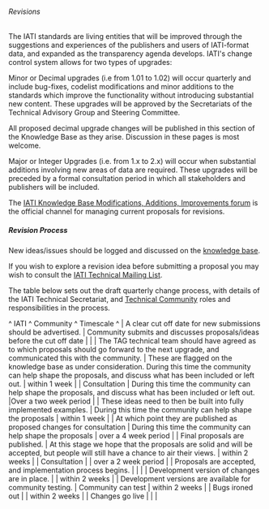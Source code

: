 ====== Revisions ======

The IATI standards are living entities that will be improved through the suggestions and experiences of the publishers and users of IATI-format data, and expanded as the transparency agenda develops. IATI's change control system allows for two types of upgrades:

Minor or Decimal upgrades (i.e from 1.01 to 1.02) will occur quarterly and include bug-fixes, codelist modifications and minor additions to the standards which improve the functionality without introducing substantial new content. These upgrades will be approved by the Secretariats of the Technical Advisory Group and Steering Committee.

All proposed decimal upgrade changes will be published in this section of the Knowledge Base as they arise. Discussion in these pages is most welcome.

Major or Integer Upgrades (i.e. from 1.x to 2.x) will occur when substantial additions involving new areas of data are required. These upgrades will be preceded by a formal consultation period in which all stakeholders and publishers will be included.  

The [[http://support.iatistandard.org/forums/20020808-modifications-additions-improvements|IATI Knowledge Base Modifications, Additions, Improvements forum]] is the official channel for managing current proposals for revisions. 

===== Revision Process =====

New ideas/issues should be logged and discussed on the [[http://support.iatistandard.org/home|knowledge base]].

If you wish to explore a revision idea before submitting a proposal you may wish to consult the [[community:mailing_list|IATI Technical Mailing List]].

The table below sets out the draft quarterly change process, with details of the IATI Technical Secretariat, and [[community:start|Technical Community]] roles and responsibilities in the process.

^ IATI ^ Community ^ Timescale ^ 
| A clear cut off date for new submissions should be advertised. | Community submits and discusses proposals/ideas before the cut off date |  | 
| The TAG technical team should have agreed as to which proposals should go forward to the next upgrade, and communicated this with the community. | These are flagged on the knowledge base as under consideration. During this time the community can help shape the proposals, and discuss what has been included or left out. | within 1 week | 
| Consultation | During this time the community can help shape the proposals, and discuss what has been included or left out. |Over a two week period | 
| These ideas need to then be built into fully implemented examples. | During this time the community can help shape the proposals | within 1 week | 
| At which point they are published as proposed changes for consultation | During this time the community can help shape the proposals | over a 4 week period | 
| Final proposals are published. | At this stage we hope that the proposals are solid and will be accepted, but people will still have a chance to air their views. | within 2 weeks | 
| Consultation |  | over a 2 week period | 
| Proposals are accepted, and implementation process begins. |  |  | 
| Development version of changes are in place. |  | within 2 weeks | 
| Development versions are available for community testing. | Community can test | within 2 weeks | 
| Bugs ironed out |  | within 2 weeks | 
| Changes go live |  |  | 




